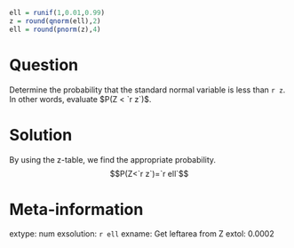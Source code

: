```r
ell = runif(1,0.01,0.99)
z = round(qnorm(ell),2)
ell = round(pnorm(z),4)
```

Question
========
Determine the probability that the standard normal variable is less than `r z`. In other words, evaluate $P(Z < `r z`)$.


Solution
========
By using the z-table, we find the appropriate probability.
$$P(Z<`r z`)=`r ell`$$

Meta-information
================
extype: num
exsolution: `r ell`
exname: Get leftarea from Z
extol: 0.0002
